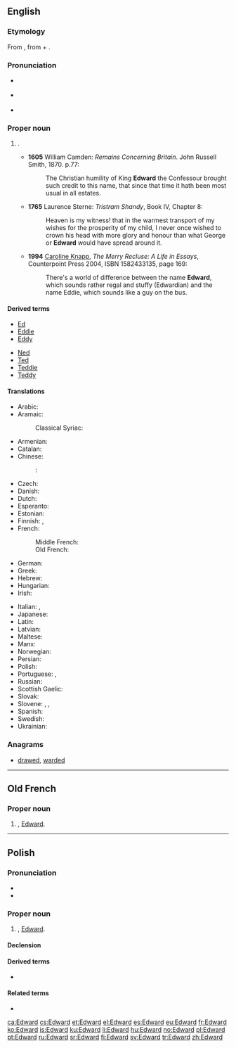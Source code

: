 ==English==
{{wikipedia}}

===Etymology===
From {{etyl|ang|en}} {{term|Eadweard|Ēadweard|lang=ang}}, from {{term|ead|eād|rich|lang=ang}} + {{term|weard||guard|lang=ang}}.

===Pronunciation===
* {{a|RP}} {{IPA|/ˈɛdwəd/}}
* {{a|US}} {{IPA|/ˈɛdwɚd/}}
* {{hyphenation|Ed|ward}}

===Proper noun===
{{en-proper noun}}

# {{given name|male|from=Old English}}.
#* '''1605''' William Camden: ''Remains Concerning Britain''. John Russell Smith, 1870. p.77:
#*: The Christian humility of King '''Edward''' the Confessour brought such credit to this name, that since that time it hath been most usual in all estates.
#* '''1765''' Laurence Sterne: ''Tristram Shandy'', Book IV, Chapter 8:
#*: Heaven is my witness! that in the warmest transport of my wishes for the prosperity of my child, I never once wished to crown his head with more glory and honour than what George or '''Edward''' would have spread around it.
#* '''1994''' [[w:Caroline Knapp|Caroline Knapp]], ''The Merry Recluse: A Life in Essays'', Counterpoint Press 2004, ISBN 1582433135, page 169:
#*: There's a world of difference between the name '''Edward''', which sounds rather regal and stuffy (Edwardian) and the name Eddie, which sounds like a guy on the bus.

====Derived terms====
{{der-top|terms derived from ''Edward''}}
* [[Ed]]
* [[Eddie]]
* [[Eddy]]
{{der-mid}}
* [[Ned]]
* [[Ted]]
* [[Teddie]]
* [[Teddy]]
{{der-bottom}}

====Translations====
{{trans-top|male given name}}
* Arabic: {{t-|ar|إدوارد|m|tr=ʾidwārd|sc=Arab}}
* Aramaic:
*: Classical Syriac: {{tø|syc|ܐܕܘܪܕ|m|tr=ʔedwa:rd|sc=Syrc}}
* Armenian: {{t-|hy|Էդվարդ|tr=Ēdvard}}
* Catalan: {{t-|ca|Eduard}}
* Chinese:
*: {{ttbc|cmn}}: {{t|cmn|愛德華|tr=Aidéhuá}}
* Czech: {{t-|cs|Edvard|m}}
* Danish: {{t-|da|Edvard}}
* Dutch: {{t-|nl|Edward}}
* Esperanto: {{t-|eo|Eduardo}}
* Estonian: {{t-|et|Eduard}}
* Finnish: {{t-|fi|Edvard}}, {{t+|fi|Eetu}}
* French: {{t+|fr|Édouard}}
*: Middle French: {{tø|frm|Edouard}}
*: Old French: {{tø|fro|Edward}}
* German: {{t+|de|Eduard}}
* Greek: {{t+|el|Εδουάρδος|m|tr=Edouárdos}}
* Hebrew: {{t-|he|אדוארד|m|tr=edvard|sc=Hebr}}
* Hungarian: {{t-|hu|Edvárd}}
* Irish: {{t-|ga|Éadbhard}}
{{trans-mid}}
* Italian: {{t+|it|Edoardo}}, {{t+|it|Eduardo}}
* Japanese: {{t-|ja|エドワード|tr=Edowādo}}
* Latin: {{t-|la|Eduardus}}
* Latvian: {{t-|lv|Eduards}}
* Maltese: {{t|mt|Dwardu}}
* Manx: {{t|gv|Edard}}
* Norwegian: {{t+|no|Edvard}}
* Persian: {{t-|fa|ادوارد|tr=Edvârd|sc=fa-Arab}}
* Polish: {{t+|pl|Edward|m}}
* Portuguese: {{t+|pt|Eduardo}}, {{t-|pt|Duarte}}
* Russian: {{t+|ru|Эдуард|tr=Èdouard|sc=Cyrl}}
* Scottish Gaelic: {{t-|gd|Eideard}}
* Slovak: {{t-|sk|Eduard}}
* Slovene: {{t+|sl|Edvard|alt=Édvard|m}}, {{t-|sl|Edi|alt=Édi|m}}, {{t-|sl|Edo|alt=Édo|m}}
* Spanish: {{t+|es|Eduardo}}
* Swedish: {{t+|sv|Edvard}}
* Ukrainian: {{t-|uk|Едуард|tr=Edouard|sc=Cyrl}}
{{trans-bottom}}

===Anagrams===
* [[drawed#English|drawed]], [[warded#English|warded]]

----

==Old French==

===Proper noun===
{{fro-proper noun|m}}

# {{given name|male|lang=fro}}, [[#English|Edward]].

----

==Polish==

===Pronunciation===
* {{IPA|/ˈɛd̪vart̪/|lang=pl}}
* {{audio|Pl-Edward.ogg|Audio}}

===Proper noun===
{{head|pl|proper noun|g=m}}

# {{given name|male|lang=pl}}, [[#English|Edward]].

====Declension====
{{pl-decl-noun
|Edward|Edwardowie
|Edwarda|Edwardów
|Edwardowi|Edwardom
|Edwarda|Edwardów
|Edwardem|Edwardami
|Edwardzie|Edwardach
|Edwardzie|Edwardowie
}}

====Derived terms====
* {{l|pl|Edek}}

====Related terms====
* {{l|pl|Edwarda|g=f}}

[[ca:Edward]]
[[cs:Edward]]
[[et:Edward]]
[[el:Edward]]
[[es:Edward]]
[[eu:Edward]]
[[fr:Edward]]
[[ko:Edward]]
[[is:Edward]]
[[ku:Edward]]
[[li:Edward]]
[[hu:Edward]]
[[no:Edward]]
[[pl:Edward]]
[[pt:Edward]]
[[ru:Edward]]
[[sr:Edward]]
[[fi:Edward]]
[[sv:Edward]]
[[tr:Edward]]
[[zh:Edward]]